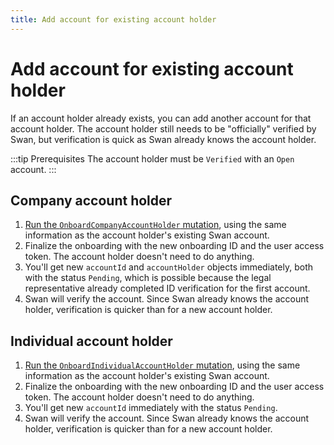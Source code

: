 ```yaml
---
title: Add account for existing account holder
---
```


# Add account for existing account holder

If an account holder already exists, you can add another account for that account holder.
The account holder still needs to be "officially" verified by Swan, but verification is quick as Swan already knows the account holder.

:::tip Prerequisites
The account holder must be `Verified` with an `Open` account.
:::

## Company account holder

1. [Run the `OnboardCompanyAccountHolder` mutation](../company/guide-create-onboarding.mdx), using the same information as the account holder's existing Swan account.
1. Finalize the onboarding with the new onboarding ID and the user access token.
The account holder doesn't need to do anything.
1. You'll get new `accountId` and `accountHolder` objects immediately, both with the status `Pending`, which is possible because the legal representative already completed ID verification for the first account.
1. Swan will verify the account.
Since Swan already knows the account holder, verification is quicker than for a new account holder.

## Individual account holder

1. [Run the `OnboardIndividualAccountHolder` mutation](../individual/guide-create-onboarding.mdx), using the same information as the account holder's existing Swan account.
1. Finalize the onboarding with the new onboarding ID and the user access token.
The account holder doesn't need to do anything.
1. You'll get new `accountId` immediately with the status `Pending`.
1. Swan will verify the account.
Since Swan already knows the account holder, verification is quicker than for a new account holder.